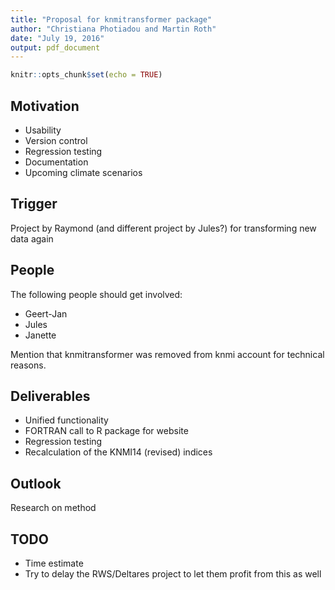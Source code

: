 ```yaml
---
title: "Proposal for knmitransformer package"
author: "Christiana Photiadou and Martin Roth"
date: "July 19, 2016"
output: pdf_document
---
```


```r
knitr::opts_chunk$set(echo = TRUE)
```

## Motivation

- Usability
- Version control
- Regression testing
- Documentation
- Upcoming climate scenarios

## Trigger
Project by Raymond (and different project by Jules?) for transforming new data again 

## People
The following people should get involved:

- Geert-Jan
- Jules
- Janette

Mention that knmitransformer was removed from knmi account for technical reasons.

## Deliverables

- Unified functionality
- FORTRAN call to R package for website
- Regression testing
- Recalculation of the KNMI14 (revised) indices

## Outlook
Research on method

## TODO

- Time estimate
- Try to delay the RWS/Deltares project to let them profit from this as well
